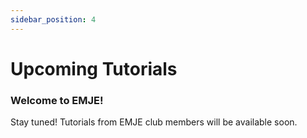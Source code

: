 ```yaml
---
sidebar_position: 4
---
```

# Upcoming Tutorials 

### Welcome to EMJE!
Stay tuned! Tutorials from EMJE club members will be available soon.
